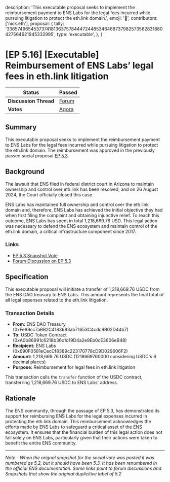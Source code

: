   description:
    'This executable proposal seeks to implement the reimbursement payment to ENS Labs for the legal fees incurred while pursuing litigation to protect the eth.link domain.',
  emoji: '📖',
  contributors: ['nick.eth'],
  proposal: {
    tally:
      '33657496545373741813637578444724485346468737982573562831880427564621945332995',
    type: 'executable',
  },
}

# [EP 5.16] [Executable] Reimbursement of ENS Labs’ legal fees in eth.link litigation

| **Status**            | Passed                                                                                                                      |
| --------------------- | --------------------------------------------------------------------------------------------------------------------------- |
| **Discussion Thread** | [Forum](https://discuss.ens.domains/t/ep-5-16-executable-reimbursement-of-ens-labs-legal-fees-in-eth-link-litigation/19613) |
| **Votes**             | [Agora](https://agora.ensdao.org/proposals/33657496545373741813637578444724485346468737982573562831880427564621945332995)   |

## Summary

This executable proposal seeks to implement the reimbursement payment to ENS Labs for the legal fees incurred while pursuing litigation to protect the eth.link domain. The reimbursement was approved in the previously passed social proposal [EP 5.3](./5.3).

## Background

The lawsuit that ENS filed in federal district court in Arizona to maintain ownership and control over eth.link has been resolved, and on 26 August 2024, the Court officially closed this case.

ENS Labs has maintained full ownership and control over the eth.link domain and, therefore, ENS Labs has achieved the initial objective they had when first filing the complaint and obtaining injunctive relief. To reach this outcome, ENS Labs has spent in total 1,218,669.76 USD. This legal action was necessary to defend the ENS ecosystem and maintain control of the eth.link domain, a critical infrastructure component since 2017.

### Links

- [EP 5.3 Snapshot Vote](https://snapshot.org/#/ens.eth/proposal/0x456ccb438eed5d189cbe51e5e36a88d2bb4dc0c61f12f6d9e310a7ba4798d5fc)
- [Forum Discussion on EP 5.3](https://discuss.ens.domains/t/ep5-2-social-determine-ens-labs-next-steps-in-eth-link-litigation/18756)

## Specification

This executable proposal will initiate a transfer of 1,218,669.76 USDC from the ENS DAO treasury to ENS Labs. This amount represents the final total of all legal expenses related to the eth.link litigation.

### Transaction Details

- **From:** ENS DAO Treasury (0xFe89cc7aBB2C4183683ab71653C4cdc9B02D44b7)
- **To:** USDC Token Contract (0xA0b86991c6218b36c1d19D4a2e9Eb0cE3606eB48)
- **Recipient:** ENS Labs (0x690F0581eCecCf8389c223170778cD9D029606F2)
- **Amount:** 1,218,669.76 USDC (1218669760000 considering USDC's 6 decimal places)
- **Purpose:** Reimbursement for legal fees in eth.link litigation

This transaction calls the `transfer` function of the USDC contract, transferring 1,218,669.76 USDC to ENS Labs' address.

## Rationale

The ENS community, through the passage of EP 5.3, has demonstrated its support for reimbursing ENS Labs for the legal expenses incurred in protecting the eth.link domain. This reimbursement acknowledges the efforts made by ENS Labs to safeguard a critical asset of the ENS ecosystem. It ensures that the financial burden of this legal action does not fall solely on ENS Labs, particularly given that their actions were taken to benefit the entire ENS community.

---

_Note - When the orignal snapshot for the social vote was posted it was numbered as 5.2, but it should have been 5.3. It has been renumbered in the official ENS documentation. Some links point to forum discussions and Snapshots that show the original duplicitive label of 5.2_
